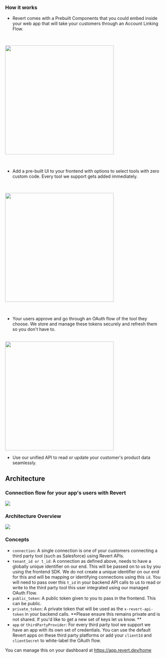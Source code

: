 ### How it works

-   Revert comes with a Prebuilt Components that you could embed inside your web app that will take your customers through an Account Linking Flow.

<br />

<img
    src="https://res.cloudinary.com/dfcnic8wq/image/upload/v1690805518/Revert/Docs/choose-crm_2_ate66p.png"
    width="350px"
/>

<br />

-   Add a pre-built UI to your frontend with options to select tools with zero custom code. Every tool we support gets
    added immediately.

<br />

<img
    src="https://res.cloudinary.com/dfcnic8wq/image/upload/v1690805518/Revert/Docs/connect-revert_1_xq6m2n.png"
    width="350px"
/>

<br />

-   Your users approve and go through an OAuth flow of the tool they choose. We store and manage these tokens securely and refresh them so you don't have to.

<br />

<img src="https://res.cloudinary.com/dfcnic8wq/image/upload/v1690805519/Revert/Docs/connect-api.png" width="350px" />

<br />

-   Use our unified API to read or update your customer's product data seamlessly.

## Architecture

### Connection flow for your app's users with Revert

<img src="https://res.cloudinary.com/dfcnic8wq/image/upload/v1697104094/Revert/pk3dqcyqaebrobrs5eui.png" />

### Architecture Overview

<img src="https://res.cloudinary.com/dfcnic8wq/image/upload/v1697107526/Revert/how4gj3vp2wch4kw2akb.png" />

### Concepts

-   `connection`: A single connection is one of your customers connecting a third party tool (such as Salesforce) using Revert APIs.
-   `tenant_id or t_id`: A connection as defined above, needs to have a globally unique identifier on our end. This will be passed on to us by you using the frontend SDK. We do not create a unique identifier on our end for this and will be mapping or identifying connections using this `id`. You will need to pass over this `t_id` in your backend API calls to us to read or write to the third party tool this user integrated using our managed OAuth Flow.
-   `public_token`: A public token given to you to pass in the frontend. This can be public.
-   `private_token`: A private token that will be used as the `x-revert-api-token` in your backend calls. **Please ensure this remains private and is not shared. If you'd like to get a new set of keys let us know. **
-   `app` or `thirdPartyProvider`: For every third party tool we support we have an app with its own set of credentials. You can use the default Revert apps on these third party platforms or add your `clientId` and `clientSecret` to white-label the OAuth flow.

You can manage this on your dashboard at https://app.revert.dev/home
